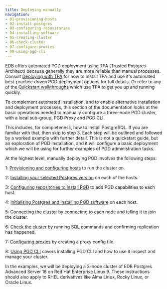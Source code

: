 ```yaml
---
title: Deploying manually
navigation:
- 01-provisioning-hosts
- 02-install-postgres
- 03-configuring-repositories
- 04-installing-software
- 05-creating-cluster
- 06-check-cluster
- 07-configure-proxies
- 08-using-pgd-cli
---
```


EDB offers automated PGD deployment using TPA (Trusted Postgres Architect) because generally they are more reliable than manual processes. 
Consult [Deploying with TPA](../tpa/) for how to install TPA and use it's automated best-practice driven PGD deployment options for full details.
Or refer to any of the [Quickstart walkthroughs](../quickstart/) which use TPA to get you up and running quickly.

To complement automated installation, and to enable alternative installation and deployment processes, this section of the documentation looks at the basic operations needed to manually configure a three-node PGD cluster, with a local sub-group, PGD Proxy and PGD CLI.

This includes, for completeness, how to install PostgreSQL.
If you are familiar with that, then skip to step 3.
Each step will be outlined and followed by a worked example with further detail. 
This is not a quickstart guide, but an exploration of PGD installation, and it will configure a basic deployment which we will be using for further examples of PGD administration tasks.



At the highest level, manually deploying PGD involves the following steps:

1: [Provisioning and configuring hosts](01-provisioning-hosts) to run the cluster on.

2: [Installing your selected Postgres version](02-install-postgres) on each of the hosts.

3: [Configuring repositories to install PGD](03-configuring-repositories) to add PGD capabilities to each host.

4: [Initialising Postgres and installing PGD software](04-installing-software) on each host.

5: [Connecting the cluster](05-creating-cluster) by connecting to each node and telling it to join the cluster.

6: [Check the cluster](06-check-cluster) by running SQL commands and confirming replication has happened.

7: [Configuring proxies](07-configure-proxies) by creating a proxy config file.

8: [Using PGD CLI](08-using-pgd-cli) covers installing PGD CLI and how to use it inspect and manage your cluster.

In the examples, we will be deploying a 3-node cluster of EDB Postgres Advanced Server 16 on Red Hat Enterprise Linux 9. These instructions should also apply to RHEL derivatives like Alma Linux, Rocky Linux, or Oracle Linux.






